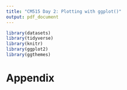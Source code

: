 ```yaml
---
title: "CM515 Day 2: Plotting with ggplot()"
output: pdf_document
---
```


```r
library(datasets)
library(tidyverse)
library(knitr)
library(ggplot2)
library(ggthemes)
```



# Appendix

```r

```
